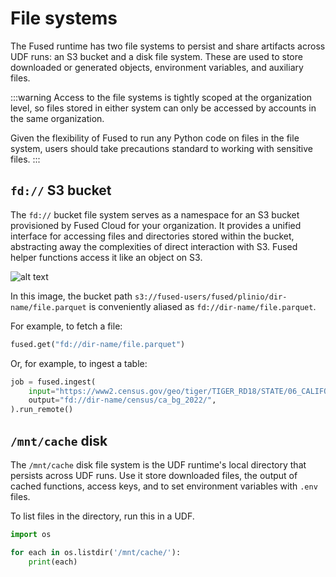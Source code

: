 # File systems

The Fused runtime has two file systems to persist and share artifacts across UDF runs: an S3 bucket and a disk file system. These are used to store downloaded or generated objects, environment variables, and auxiliary files.

:::warning
Access to the file systems is tightly scoped at the organization level, so files stored in either system can only be accessed by accounts in the same organization. 

Given the flexibility of Fused to run any Python code on files in the file system, users should take precautions standard to working with sensitive files.
:::

## `fd://` S3 bucket

The `fd://` bucket file system serves as a namespace for an S3 bucket provisioned by Fused Cloud for your organization. It provides a unified interface for accessing files and directories stored within the bucket, abstracting away the complexities of direct interaction with S3. Fused helper functions access it like an object on S3.

![alt text](image.png)

In this image, the bucket path `s3://fused-users/fused/plinio/dir-name/file.parquet` is conveniently aliased as `fd://dir-name/file.parquet`.

For example, to fetch a file:
```python
fused.get("fd://dir-name/file.parquet")
```

Or, for example, to ingest a table:
```python
job = fused.ingest(
    input="https://www2.census.gov/geo/tiger/TIGER_RD18/STATE/06_CALIFORNIA/06/tl_rd22_06_bg.zip",
    output="fd://dir-name/census/ca_bg_2022/",
).run_remote()
```

## `/mnt/cache` disk

The `/mnt/cache` disk file system is the UDF runtime's local directory that persists across UDF runs. Use it store downloaded files, the output of cached functions, access keys, and to set environment variables with `.env` files.

To list files in the directory, run this in a UDF.

```python
import os

for each in os.listdir('/mnt/cache/'):
    print(each)
```

